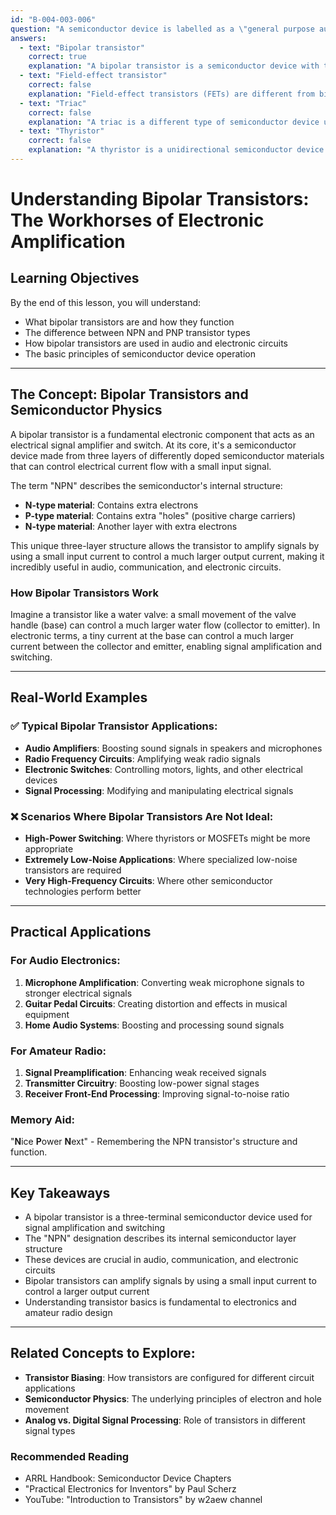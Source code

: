 ```yaml
---
id: "B-004-003-006"
question: "A semiconductor device is labelled as a \"general purpose audio NPN device.\" What is it?"
answers:
  - text: "Bipolar transistor"
    correct: true
    explanation: "A bipolar transistor is a semiconductor device with three terminals (collector, base, emitter) that can amplify electrical signals. The 'NPN' designation specifically refers to the internal semiconductor structure where a thin layer of P-type material is sandwiched between two N-type layers. These transistors are fundamental in audio circuits for amplification, switching, and signal processing due to their ability to control current flow based on a small input signal."
  - text: "Field-effect transistor"
    correct: false
    explanation: "Field-effect transistors (FETs) are different from bipolar transistors. They control current flow using an electric field and have different terminal configurations (gate, source, drain). While FETs are also used in electronic circuits, they operate on different principles and are not typically described as 'NPN' devices."
  - text: "Triac"
    correct: false
    explanation: "A triac is a different type of semiconductor device used for AC power control, typically in switching and dimming applications. It's a bidirectional device used for high-power switching, not for audio signal amplification, and does not have the NPN structure characteristic of bipolar transistors."
  - text: "Thyristor"
    correct: false
    explanation: "A thyristor is a unidirectional semiconductor device used for power control and switching in high-current applications. Unlike bipolar transistors, thyristors are typically used in power electronics and do not have the same signal amplification capabilities or NPN structure found in audio transistors."
---
```


# Understanding Bipolar Transistors: The Workhorses of Electronic Amplification

## Learning Objectives
By the end of this lesson, you will understand:
- What bipolar transistors are and how they function
- The difference between NPN and PNP transistor types
- How bipolar transistors are used in audio and electronic circuits
- The basic principles of semiconductor device operation

---

## The Concept: Bipolar Transistors and Semiconductor Physics

A bipolar transistor is a fundamental electronic component that acts as an electrical signal amplifier and switch. At its core, it's a semiconductor device made from three layers of differently doped semiconductor materials that can control electrical current flow with a small input signal.

The term "NPN" describes the semiconductor's internal structure:
- **N-type material**: Contains extra electrons
- **P-type material**: Contains extra "holes" (positive charge carriers)
- **N-type material**: Another layer with extra electrons

This unique three-layer structure allows the transistor to amplify signals by using a small input current to control a much larger output current, making it incredibly useful in audio, communication, and electronic circuits.

### How Bipolar Transistors Work

Imagine a transistor like a water valve: a small movement of the valve handle (base) can control a much larger water flow (collector to emitter). In electronic terms, a tiny current at the base can control a much larger current between the collector and emitter, enabling signal amplification and switching.

---

## Real-World Examples

### ✅ Typical Bipolar Transistor Applications:
- **Audio Amplifiers**: Boosting sound signals in speakers and microphones
- **Radio Frequency Circuits**: Amplifying weak radio signals
- **Electronic Switches**: Controlling motors, lights, and other electrical devices
- **Signal Processing**: Modifying and manipulating electrical signals

### ❌ Scenarios Where Bipolar Transistors Are Not Ideal:
- **High-Power Switching**: Where thyristors or MOSFETs might be more appropriate
- **Extremely Low-Noise Applications**: Where specialized low-noise transistors are required
- **Very High-Frequency Circuits**: Where other semiconductor technologies perform better

---

## Practical Applications

### For Audio Electronics:
1. **Microphone Amplification**: Converting weak microphone signals to stronger electrical signals
2. **Guitar Pedal Circuits**: Creating distortion and effects in musical equipment
3. **Home Audio Systems**: Boosting and processing sound signals

### For Amateur Radio:
1. **Signal Preamplification**: Enhancing weak received signals
2. **Transmitter Circuitry**: Boosting low-power signal stages
3. **Receiver Front-End Processing**: Improving signal-to-noise ratio

### Memory Aid:
"**N**ice **P**ower **N**ext" - Remembering the NPN transistor's structure and function.

---

## Key Takeaways

- A bipolar transistor is a three-terminal semiconductor device used for signal amplification and switching
- The "NPN" designation describes its internal semiconductor layer structure
- These devices are crucial in audio, communication, and electronic circuits
- Bipolar transistors can amplify signals by using a small input current to control a larger output current
- Understanding transistor basics is fundamental to electronics and amateur radio design

---

## Related Concepts to Explore:
- **Transistor Biasing**: How transistors are configured for different circuit applications
- **Semiconductor Physics**: The underlying principles of electron and hole movement
- **Analog vs. Digital Signal Processing**: Role of transistors in different signal types

### Recommended Reading
- ARRL Handbook: Semiconductor Device Chapters
- "Practical Electronics for Inventors" by Paul Scherz
- YouTube: "Introduction to Transistors" by w2aew channel